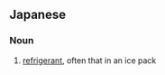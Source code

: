 ==Japanese==
{{ja-kanjitab|ほ|れい|ざい|yomi=on}}

===Noun===
{{ja-noun|ほれいざい}}

# [[refrigerant]], often that in an ice pack